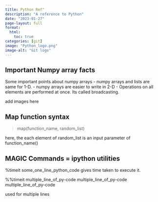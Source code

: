 ```yaml
---
title: Python Ref"
description: "A reference to Python"
date: "2023-01-27"
page-layout: full
format:
  html:
    toc: true
categories: [git] 
image: "Python_logo.png"
image-alt: "Git logo"
---
```


## Important Numpy array facts

Some important points about numpy arrays - numpy arrays and lists are same for 1-D. - numpy arrays are easier to write in 2-D - Operations on all elements are performed at once. Its called broadcasting.

add images here

## Map function syntax

> map(function_name, random_list)

here, the each element of random_list is an input parameter of function_name()

## MAGIC Commands = ipython utilities

%timeit some_one_line_python_code gives time taken to execute it.

%%timeit multiple_line_of_py-code multiple_line_of_py-code multiple_line_of_py-code

used for multiple lines
